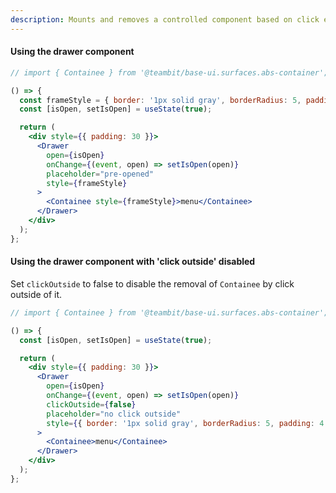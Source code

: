 ```yaml
---
description: Mounts and removes a controlled component based on click events
---
```



#### Using the drawer component

```jsx live
// import { Containee } from '@teambit/base-ui.surfaces.abs-container';

() => {
  const frameStyle = { border: '1px solid gray', borderRadius: 5, padding: 2 };
  const [isOpen, setIsOpen] = useState(true);

  return (
    <div style={{ padding: 30 }}>
      <Drawer
        open={isOpen}
        onChange={(event, open) => setIsOpen(open)}
        placeholder="pre-opened"
        style={frameStyle}
      >
        <Containee style={frameStyle}>menu</Containee>
      </Drawer>
    </div>
  );
};
```

#### Using the drawer component with 'click outside' disabled

Set `clickOutside` to false to disable the removal of `Containee` by click outside of it.

```jsx live
// import { Containee } from '@teambit/base-ui.surfaces.abs-container';

() => {
  const [isOpen, setIsOpen] = useState(true);

  return (
    <div style={{ padding: 30 }}>
      <Drawer
        open={isOpen}
        onChange={(event, open) => setIsOpen(open)}
        clickOutside={false}
        placeholder="no click outside"
        style={{ border: '1px solid gray', borderRadius: 5, padding: 4 }}
      >
        <Containee>menu</Containee>
      </Drawer>
    </div>
  );
};
```
